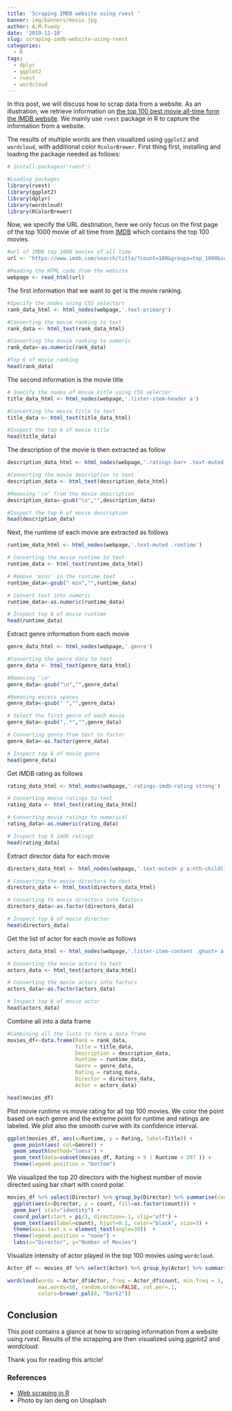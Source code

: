 ```yaml
---
title: 'Scraping IMDB website using rvest '
banner: img/banners/movie.jpg
author: A.M.Fuady
date: '2019-11-10'
slug: scraping-imdb-website-using-rvest
categories:
  - R
tags:
  - dplyr
  - ggplot2
  - rvest
  - wordcloud
---
```


In this post, we will discuss how to scrap data from a website. As an illustration, we retrieve information on [the top 100 best movie all-time form the IMDB website](https://www.imdb.com/search/title/?count=100&groups=top_1000&sort=user_rating). We mainly use `rvest` package in R to capture the information from a website. 

The results of multiple words are then visualized using `ggplot2` and `wordcloud`, with additional color `RcolorBrewer`. First thing first, installing and loading the package needed as follows: 

```r
# install.packages('rvest')

#Loading packages
library(rvest)
library(ggplot2)
library(dplyr)
library(wordcloud)
library(RColorBrewer)
```

Now, we specify the URL destination, here we only focus on the first page of the top 1000 movie of all time from [IMDB](https://www.imdb.com/) which contains the top 100 movies. 
```r
#url of IMDB top 1000 movies of all time
url <- 'https://www.imdb.com/search/title/?count=100&groups=top_1000&sort=user_rating'

#Reading the HTML code from the website
webpage <- read_html(url)
```

The first information that we want to get is the movie ranking. 
```r
#Specify the nodes using CSS selectors
rank_data_html <- html_nodes(webpage,'.text-primary')

#Converting the movie ranking to text
rank_data <- html_text(rank_data_html)

#Converting the movie ranking to numeric
rank_data<-as.numeric(rank_data)

#Top 6 of movie ranking
head(rank_data)
```

The second information is the movie title
```r
# Soecify the nodes of movie title using CSS selector
title_data_html <- html_nodes(webpage,'.lister-item-header a')

#Converting the movie title to text
title_data <- html_text(title_data_html)

#Inspect the top 6 of movie title
head(title_data)
```

The description of the movie is then extracted as follow
```r
description_data_html <- html_nodes(webpage,'.ratings-bar+ .text-muted')

#Converting the movie description to text
description_data <- html_text(description_data_html)

#Removing '\n' from the movie description
description_data<-gsub("\n","",description_data)

#Inspect the top 6 of movie description
head(description_data)
```

Next, the runtime of each movie are extracted as follows
```r
runtime_data_html <- html_nodes(webpage,'.text-muted .runtime')

# Converting the movie runtime to text
runtime_data <- html_text(runtime_data_html)

# Remove 'mins' in the runtime text
runtime_data<-gsub(" min","",runtime_data)

# Convert text into numeric 
runtime_data<-as.numeric(runtime_data)

# Inspect top 6 of movie runtime
head(runtime_data)
```

Extract genre information from each movie
```r
genre_data_html <- html_nodes(webpage,'.genre')

#Converting the genre data to text
genre_data <- html_text(genre_data_html)

#Removing '\n'
genre_data<-gsub("\n","",genre_data)

#Removing excess spaces
genre_data<-gsub(" ","",genre_data)

# Select the first genre of each movie
genre_data<-gsub(",.*","",genre_data)

# Converting genre from text to factor
genre_data<-as.factor(genre_data)

# Inspect top 6 of movie genre
head(genre_data)
```

Get IMDB rating as follows
```r
rating_data_html <- html_nodes(webpage,'.ratings-imdb-rating strong')

# Converting movie ratings to text
rating_data <- html_text(rating_data_html)

# Converting movie ratings to numerical
rating_data<-as.numeric(rating_data)

# Inspect top 6 imdb ratings
head(rating_data)
```

Extract director data for each movie
```r
directors_data_html <- html_nodes(webpage,'.text-muted+ p a:nth-child(1)')

# Converting the movie directors to text
directors_data <- html_text(directors_data_html)

# Converting th movie directors into factors
directors_data<-as.factor(directors_data)

# Inspect top 6 of movie director
head(directors_data)
```

Get the list of actor for each movie as follows
```r
actors_data_html <- html_nodes(webpage,'.lister-item-content .ghost+ a')

# Converting the movie actors to text
actors_data <- html_text(actors_data_html)

# Converting the movie actors into factors
actors_data<-as.factor(actors_data)

# Inspect top 6 of movie actor
head(actors_data)
```


Combine all into a data frame
```r
#Combining all the lists to form a data frame
movies_df<-data.frame(Rank = rank_data, 
                      Title = title_data, 
                      Description = description_data, 
                      Runtime = runtime_data, 
                      Genre = genre_data, 
                      Rating = rating_data, 
                      Director = directors_data, 
                      Actor = actors_data)

head(movies_df)
```


Plot movie runtime vs movie rating for all top 100 movies. We color the point based on each genre and the extreme point for runtime and ratings are labeled.  We plot also the smooth curve with its confidence interval. 
```r
ggplot(movies_df, aes(x=Runtime, y = Rating, label=Title)) +
  geom_point(aes( col=Genre)) +
  geom_smooth(method="loess") +
  geom_text(data=subset(movies_df, Rating > 9 | Runtime > 207 )) +
  theme(legend.position = "bottom")
```

We visualized the top 20 directors with the highest number of movie directed using bar chart with coord polar.  
```r
movies_df %>% select(Director) %>% group_by(Director) %>% summarise(count=n())  %>% head(20) %>%
  ggplot(aes(x=Director, y = count, fill=as.factor(count))) + 
  geom_bar( stat="identity") +
  coord_polar(start = pi/3, direction=-1, clip="off") +
  geom_text(aes(label=count), hjust=0.1, color="black", size=3) +
  theme(axis.text.x = element_text(angle=30))  +
  theme(legend.position = "none") +
  labs(x="Director", y="Number of Movies") 

```

Visualize intensity of actor played in the top 100 movies using `wordcloud`.
```r
Actor_df <- movies_df %>% select(Actor) %>% group_by(Actor) %>% summarise(count=n()) %>% arrange(desc(count)) 

wordcloud(words = Actor_df$Actor, freq = Actor_df$count, min.freq = 1,
          max.words=50, random.order=FALSE, rot.per=.1, 
          colors=brewer.pal(8, "Dark2"))

```

## Conclusion

This post contains a glance at how to scraping information from a website using *rvest*. Results of the scrapping are then visualized using *ggplot2* and *wordcloud*.  

Thank you for reading this article!

### References
* [Web scraping in R](https://www.analyticsvidhya.com/blog/2017/03/beginners-guide-on-web-scraping-in-r-using-rvest-with-hands-on-knowledge/)
* Photo by lan deng on Unsplash